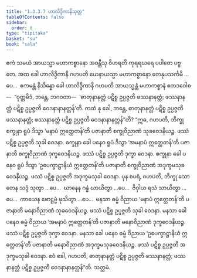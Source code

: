 ```yaml
---
title: "1.3.3.7 ဟာလိဒ္ဒိကာနိသုတ္တ"
tableOfContents: false
sidebar:
  order: 8
type: "tipitaka"
basket: "su"
book: "sala"
---
```



<DynamicBreadcrumb />

<Division number="130" book="sala">

<Paragraph number="743" book="sala">
ဧကံ သမယံ အာယသ္မာ မဟာကစ္စာနော အဝန္တီသု ဝိဟရတိ ကုရရဃရေ ပပါတေ ပဗ္ဗတေ. အထ ခေါ ဟာလိဒ္ဒိကာနိ ဂဟပတိ ယေနာယသ္မာ မဟာကစ္စာနော တေနုပသင်္ကမိ …ပေ…  ဧကမန္တံ နိသိန္နော ခေါ ဟာလိဒ္ဒိကာနိ ဂဟပတိ အာယသ္မန္တံ မဟာကစ္စာနံ ဧတဒဝေါစ—  “ဝုတ္တမိဒံ, ဘန္တေ, ဘဂဝတာ—  ‘ဓာတုနာနတ္တံ ပဋိစ္စ ဥပ္ပဇ္ဇတိ ဖဿနာနတ္တံ; ဖဿနာနတ္တံ ပဋိစ္စ ဥပ္ပဇ္ဇတိ ဝေဒနာနာနတ္တန်’တိ. ကထံ နု ခေါ, ဘန္တေ, ဓာတုနာနတ္တံ ပဋိစ္စ ဥပ္ပဇ္ဇတိ ဖဿနာနတ္တံ; ဖဿနာနတ္တံ ပဋိစ္စ ဥပ္ပဇ္ဇတိ ဝေဒနာနာနတ္တန်”တိ? “ဣဓ, ဂဟပတိ, ဘိက္ခု စက္ခုနာ ရူပံ ဒိသွာ ‘မနာပံ ဣတ္ထေတန်’တိ ပဇာနာတိ စက္ခုဝိညာဏံ သုခဝေဒနိယဉ္စ. ဖဿံ ပဋိစ္စ ဥပ္ပဇ္ဇတိ သုခါ ဝေဒနာ. စက္ခုနာ ခေါ ပနေဝ ရူပံ ဒိသွာ ‘အမနာပံ ဣတ္ထေတန်’တိ ပဇာနာတိ စက္ခုဝိညာဏံ ဒုက္ခဝေဒနိယဉ္စ. ဖဿံ ပဋိစ္စ ဥပ္ပဇ္ဇတိ ဒုက္ခာ ဝေဒနာ. စက္ခုနာ ခေါ ပနေဝ ရူပံ ဒိသွာ ‘ဥပေက္ခာဋ္ဌာနိယံ ဣတ္ထေတန်’တိ ပဇာနာတိ စက္ခုဝိညာဏံ အဒုက္ခမသုခဝေဒနိယဉ္စ. ဖဿံ ပဋိစ္စ ဥပ္ပဇ္ဇတိ အဒုက္ခမသုခါ ဝေဒနာ.
</Paragraph>

<Paragraph number="744" book="sala">
ပုန စပရံ, ဂဟပတိ, ဘိက္ခု သောတေန သဒ္ဒံ သုတွာ …ပေ…  ဃာနေန ဂန္ဓံ ဃာယိတွာ …ပေ…  ဇိဝှါယ ရသံ သာယိတွာ …ပေ…  ကာယေန ဖောဋ္ဌဗ္ဗံ ဖုသိတွာ …ပေ…  မနသာ ဓမ္မံ ဝိညာယ ‘မနာပံ ဣတ္ထေတန်’တိ ပဇာနာတိ မနောဝိညာဏံ သုခဝေဒနိယဉ္စ. ဖဿံ ပဋိစ္စ ဥပ္ပဇ္ဇတိ သုခါ ဝေဒနာ. မနသာ ခေါ ပနေဝ ဓမ္မံ ဝိညာယ ‘အမနာပံ ဣတ္ထေတန်’တိ ပဇာနာတိ မနောဝိညာဏံ ဒုက္ခဝေဒနိယဉ္စ. ဖဿံ ပဋိစ္စ ဥပ္ပဇ္ဇတိ ဒုက္ခာ ဝေဒနာ. မနသာ ခေါ ပနေဝ ဓမ္မံ ဝိညာယ ‘ဥပေက္ခာဋ္ဌာနိယံ ဣတ္ထေတန်’တိ ပဇာနာတိ မနောဝိညာဏံ အဒုက္ခမသုခဝေဒနိယဉ္စ. ဖဿံ ပဋိစ္စ ဥပ္ပဇ္ဇတိ အဒုက္ခမသုခါ ဝေဒနာ. ဧဝံ ခေါ, ဂဟပတိ, ဓာတုနာနတ္တံ ပဋိစ္စ ဥပ္ပဇ္ဇတိ ဖဿနာနတ္တံ; ဖဿနာနတ္တံ ပဋိစ္စ ဥပ္ပဇ္ဇတိ ဝေဒနာနာနတ္တန်”တိ.

</Paragraph>
</Division>

<Paragraph number="745" type="center" book="sala">
သတ္တမံ.
</Paragraph>